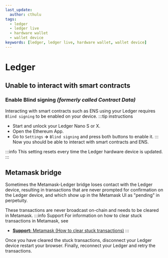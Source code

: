 ```yaml
---
last_update:
  author: cthulu
tags:
  - ledger
  - ledger live
  - hardware wallet
  - wallet device
keywords: [ledger, ledger live, hardware wallet, wallet device]
---
```


# Ledger
## Unable to interact with smart contracts
### Enable Blind signing *(formerly called Contract Data)*
Interacting with smart contracts such as ENS using your Ledger requires `Blind signing` to be enabled on your device.
:::tip instructions
* Start and unlock your Ledger Nano S or X.
* Open the Ethereum App.
* Go to `Settings` **→** `Blind signing` and press both buttons to enable it.
:::
Now you should be able to interact with smart contracts and ENS.

:::info
This setting resets every time the Ledger hardware device is updated.
:::

## Metamask bridge
Sometimes the Metamask-Ledger bridge loses contact with the Ledger device, resulting in transactions that are never prompted for confirmation on the Ledger device, and which show up in the Metamask UI as "pending" in perpetuity.

These transactions are never broadcast on-chain and needs to be cleared in Metamask.
:::info Support
For information on how to clear stuck transactions in Metamask, see
 - [**Support:** Metamask (How to clear stuck transactions)](/faq/wallets/metamask#clearing-stuck-transactions)
:::

Once you have cleared the stuck transactions, disconnect your Ledger device restart your browser. Finally, reconnect your Ledger and retry the transactions.
